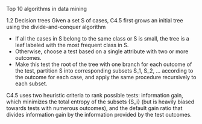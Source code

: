 Top 10 algorithms in data mining



1.2 Decision trees
Given a set S of cases, C4.5 first grows an initial tree using the divide-and-conquer algorithm

- If all the cases in S belong to the same class or S is small, the tree is a leaf labeled with the most frequent class in S.
- Otherwise, choose a test based on a single attribute with two or more outcomes. 
- Make this test the root of the tree with one branch for each outcome of the test, partition S into corresponding subsets S_1, S_2, ... according to the outcome for each case, and apply the same procedure recursively to each subset.

C4.5 uses two heuristic criteria to rank possible tests: information gain, which minimizes the total entropy of the subsets {S_i} (but is heavily biased towards tests with numerous outcomes), and the default gain ratio that divides information gain by the information provided by the test outcomes.





















